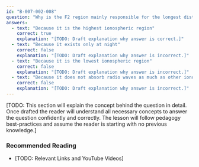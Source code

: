 ```yaml
---
id: "B-007-002-008"
question: "Why is the F2 region mainly responsible for the longest distance radio-wave propagation?"
answers:
  - text: "Because it is the highest ionospheric region"
    correct: true
    explanation: "[TODO: Draft explanation why answer is correct.]"
  - text: "Because it exists only at night"
    correct: false
    explanation: "[TODO: Draft explanation why answer is incorrect.]"
  - text: "Because it is the lowest ionospheric region"
    correct: false
    explanation: "[TODO: Draft explanation why answer is incorrect.]"
  - text: "Because it does not absorb radio waves as much as other ionospheric regions"
    correct: false
    explanation: "[TODO: Draft explanation why answer is incorrect.]"
---
```


[TODO: This section will explain the concept behind the question in detail. Once drafted the reader will understand all necessary concepts to answer the question confidently and correctly. The lesson will follow pedagogy best-practices and assume the reader is starting with no previous knowledge.]

### Recommended Reading

- [TODO: Relevant Links and YouTube Videos]
